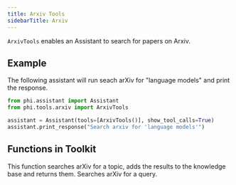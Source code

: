 ```yaml
---
title: Arxiv Tools
sidebarTitle: Arxiv
---
```


`ArxivTools` enables an Assistant to search for papers on Arxiv.

## Example

The following assistant will run seach arXiv for "language models" and print the response.

```python cookbook/tools/arxiv.py
from phi.assistant import Assistant
from phi.tools.arxiv import ArxivTools

assistant = Assistant(tools=[ArxivTools()], show_tool_calls=True)
assistant.print_response("Search arxiv for 'language models'")
```

## Functions in Toolkit

<ResponseField name="search_arxiv_and_update_knowledge_base">
  This function searches arXiv for a topic, adds the results to the knowledge base and returns them.
</ResponseField>
<ResponseField name="search_arxiv">
  Searches arXiv for a query.
</ResponseField>

<Snippet file="message-us-discord.mdx" />
